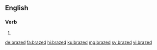 ==English==

===Verb===
{{head|en|verb form}}

# {{en-past of|braze}}

[[de:brazed]]
[[fa:brazed]]
[[hi:brazed]]
[[ku:brazed]]
[[mg:brazed]]
[[sv:brazed]]
[[vi:brazed]]